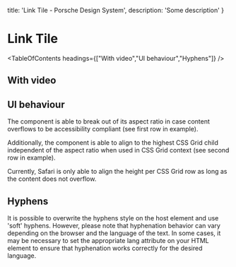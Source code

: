
  title: 'Link Tile - Porsche Design System',
  description: 'Some description'
}

# Link Tile <ComponentStatus tagName="p-link-tile"></ComponentStatus>

<TableOfContents headings={["With video","UI behaviour","Hyphens"]} />

## With video

<ComponentStory story={linkTileStoryVideo} />

## UI behaviour

The component is able to break out of its aspect ratio in case content overflows to be accessibility compliant (see
first row in example).

Additionally, the component is able to align to the highest CSS Grid child independent of the aspect ratio when used in
CSS Grid context (see second row in example).

<Notification heading="Browser Support Limitation" heading-tag="h3" state="warning">
  Currently, Safari is only able to align the height per CSS Grid row as long as the content does not overflow.
</Notification>

<ComponentStory story={linkTileStoryLayout} />

## Hyphens

It is possible to overwrite the hyphens style on the host element and use 'soft' hyphens. However, please note that
hyphenation behavior can vary depending on the browser and the language of the text. In some cases, it may be necessary
to set the appropriate lang attribute on your HTML element to ensure that hyphenation works correctly for the desired
language.

<ComponentExample codeSample={linkTileExampleHyphens} />